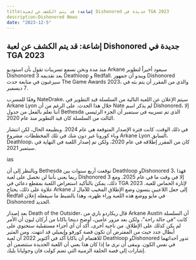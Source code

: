 ```yaml
---
title:إشاعة: قد يتم الكشف عن لعبة Dishonored جديدة في TGA 2023
description:Dishonored News
date: "2023-12-5"
---
```


## إشاعة: قد يتم الكشف عن لعبة Dishonored جديدة في TGA 2023

منذ مدة ونحن نسمع تسريبات تقول بأن استوديو Arkane سيعود أخيراً لتطوير Dishonored 3 بعد تقديمه Deathloop و Redfall. ويبدو أن جمهور Dishonored سيرغبون في متابعة حدث The Game Awards 2023، والذي من المقرر أن يتم بثه في 7 ديسمبر.

وفقًا للمسرب NateDrake، سيتم الإعلان عن اللعبة التالية من السلسلة قيد التطوير في Arkane Lyon خلال هذا الحدث. على الرغم من أن Nate لم يذكر اسم Dishonored، إلا أننا نعلم بالفعل من جدول Bethesda الذي تم تسريبه في سبتمبر أن الجزء الرئيسي الثالث من السلسلة كان قيد التطوير منذ عام 2020.

في ذلك الوقت، كانت فترة الإصدار المتوقعة هي عام 2024. وبطبيعة الحال، لكن انتشار وباء كورونا غير دون شك في تلك المخططات. مشروع Arkane Lyon السابق، Deathloop، كان من المقرر إطلاقه في عام 2020، ولكن تم إصدار اللعبة في النهاية في سبتمبر 2021.

ias

وبالنظر إلى أن Bethesda توقعت أربع سنوات بين Deathloop وDishonored 3، فهذا ربما يعني بأننا لن نحصل على لعبة Dishonored 3 إلا في وقت ما في عام 2025. ومع ذلك، يمكن بالتأكيد استعراض اللعبة بمقطع دعائي في TGA 2023 لإثارة الحماس للعبة. علاوة على ذلك، يحتاج Arkane إلى جعل اللاعبين ينسون وضع الإطلاق المخيب للآمال لـ Redfall في مايو ووضع هذه اللعبة وراء ظهره، وهذا بالضبط ما سيفعله إعلان Dishonored الجديد.

بعد إصدار Death of the Outsider، قال ريكاردو باري من Arkane Austin أن السلسلة كانت “في حالة راحة”، ولكن بعد مرور عامين، أوضح دينجا باكابا من أركان ليون أن الأمر لم يكن كذلك على الإطلاق. من ناحية أخرى، أكد أن أي أجزاء مستقبلية ستحتوي على أبطال جدد حيث من المفترض أن تكون قصة كورفو وإيميلي قد انتهت.
ومن المثير للاهتمام أن باكابا أكد في أكتوبر 2022 أن لعبة Deathloop وDishonored تدور أحداثهما في نفس الكون. ويبقى أن نرى ما إذا كان هذا يعني أن اللعبة الجديدة ستتضمن أي إشارات إلى قصة الحلقة الزمنية التي تضم كولت فان وجوليانا بليك.
